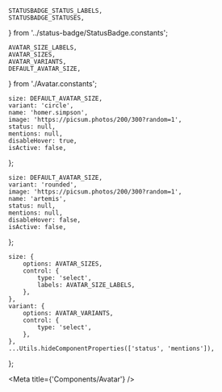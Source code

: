     STATUSBADGE_STATUS_LABELS,
    STATUSBADGE_STATUSES,
} from '../status-badge/StatusBadge.constants';

    AVATAR_SIZE_LABELS,
    AVATAR_SIZES,
    AVATAR_VARIANTS,
    DEFAULT_AVATAR_SIZE,
} from './Avatar.constants';

    size: DEFAULT_AVATAR_SIZE,
    variant: 'circle',
    name: 'homer.simpson',
    image: 'https://picsum.photos/200/300?random=1',
    status: null,
    mentions: null,
    disableHover: true,
    isActive: false,
};

    size: DEFAULT_AVATAR_SIZE,
    variant: 'rounded',
    image: 'https://picsum.photos/200/300?random=1',
    name: 'artemis',
    status: null,
    mentions: null,
    disableHover: false,
    isActive: false,
};

    size: {
        options: AVATAR_SIZES,
        control: {
            type: 'select',
            labels: AVATAR_SIZE_LABELS,
        },
    },
    variant: {
        options: AVATAR_VARIANTS,
        control: {
            type: 'select',
        },
    },
    ...Utils.hideComponentProperties(['status', 'mentions']),
};

<Meta title={'Components/Avatar'} />

<ArgsTable of={Avatar} exclude={[...DEFAULT_ARGUMENTSTABLE_EXCLUSION]} />

<Canvas hidden>
    <Story name="user avatar" args={userAvatarArgs} argTypes={avatarArgtypes}>
        {(args) => <Avatar {...args} />}
    </Story>
    <Story
        name="user avatar with status"
        args={{ ...userAvatarArgs, status: 'online' }}
        argTypes={{
            ...avatarArgtypes,
            status: {
                options: [null, ...STATUSBADGE_STATUSES],
                control: {
                    type: 'select',
                    labels: {
                        null: 'none',
                        ...STATUSBADGE_STATUS_LABELS,
                    },
                },
            },
        }}
    >
        {(args) => <Avatar {...args} />}
    </Story>
    <Story name="team avatar" args={teamAvatarArgs} argTypes={avatarArgtypes}>
        {(args) => <Avatar {...args} />}
    </Story>
    <Story
        name="team avatar with mentions"
        args={{ ...teamAvatarArgs, mentions: 23 }}
        argTypes={{
            ...avatarArgtypes,
            mentions: {
                control: {
                    type: 'range',
                    min: 0,
                    max: 100,
                    step: 1,
                },
            },
        }}
    >
        {(args) => <Avatar {...args} />}
    </Story>
</Canvas>
